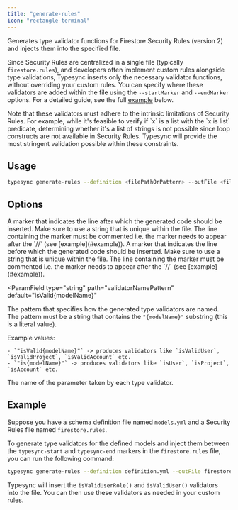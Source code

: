```yaml
---
title: "generate-rules"
icon: "rectangle-terminal"
---
```



Generates type validator functions for Firestore Security Rules (version 2) and injects them into the specified file.

Since Security Rules are centralized in a single file (typically `firestore.rules`), and developers often implement custom rules alongside type validations, Typesync inserts only the necessary validator functions, without overriding your custom rules. You can specify where these validators are added within the file using the `--startMarker` and `--endMarker` options. For a detailed guide, see the full [example](#example) below.

<Info>
  Note that these validators must adhere to the intrinsic limitations of
  Security Rules. For example, while it's feasible to verify if `x` is a list
  with the `x is list` predicate, determining whether it's a list of strings is
  not possible since loop constructs are not available in Security Rules.
  Typesync will provide the most stringent validation possible within these
  constraints.
</Info>

## Usage

```bash
typesync generate-rules --definition <filePathOrPattern> --outFile <filePath> --startMarker <startMarker> --endMarker <endMarker> --validatorNamePattern <validatorNamePattern> --validatorParamName <validatorParamName> --indentation <indentation> --debug <debug>
```

## Options

<DefinitionOption />
<OutFileOption />

<ParamField type="string" path="startMarker" default="typesync-start">
  A marker that indicates the line after which the generated code should be
  inserted. Make sure to use a string that is unique within the file. The line
  containing the marker must be commented i.e. the marker needs to appear after
  the `//` (see [example](#example)).

  </ParamField>

<ParamField type="string" path="endMarker" default="typesync-end">
  A marker that indicates the line before which the generated code should be
  inserted. Make sure to use a string that is unique within the file. The line
  containing the marker must be commented i.e. the marker needs to appear after
  the `//` (see [example](#example)).
</ParamField>

<ParamField
  type="string"
  path="validatorNamePattern"
  default="isValid{modelName}"
>
  The pattern that specifies how the generated type validators are named. The pattern must be a string that contains the `"{modelName}"` substring (this is a literal value).
  
  Example values:

    - `"isValid{modelName}"` -> produces validators like `isValidUser`, `isValidProject`, `isValidAccount` etc.
    - `"is{modelName}"` -> produces validators like `isUser`, `isProject`, `isAccount` etc.

  </ParamField>

<ParamField type="string" path="validatorParamName" default="data">
  The name of the parameter taken by each type validator.
</ParamField>

<IndentationOption />
<DebugOption />

## Example

Suppose you have a schema definition file named `models.yml` and a Security Rules file named `firestore.rules`.

<CodeGroup>
  <ExampleDefinition />
  <ExampleGenerationRulesBefore />
</CodeGroup>

To generate type validators for the defined models and inject them between the `typesync-start` and `typesync-end` markers in the `firestore.rules` file, you can run the following command:

```bash
typesync generate-rules --definition definition.yml --outFile firestore.rules --startMarker typesync-start --endMarker typesync-end
```

Typesync will insert the `isValidUserRole()` and `isValidUser()` validators into the file. You can then use these validators as needed in your custom rules.

<ExampleGenerationRules />
